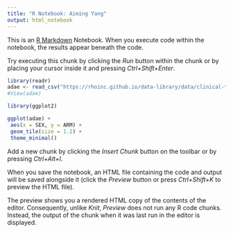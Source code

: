 ```yaml
---
title: "R Notebook: Aiming Yang"
output: html_notebook
---
```


This is an [R Markdown](http://rmarkdown.rstudio.com) Notebook. When you execute code within the notebook, the results appear beneath the code. 

Try executing this chunk by clicking the *Run* button within the chunk or by placing your cursor inside it and pressing *Ctrl+Shift+Enter*. 

```r
library(readr)
adae <- read_csv("https://rhoinc.github.io/data-library/data/clinical-trials/adam/adae.csv")
#View(adae)

library(ggplot2)

ggplot(adae) +
 aes(x = SEX, y = ARM) +
 geom_tile(size = 1.2) +
 theme_minimal()


```

Add a new chunk by clicking the *Insert Chunk* button on the toolbar or by pressing *Ctrl+Alt+I*.

When you save the notebook, an HTML file containing the code and output will be saved alongside it (click the *Preview* button or press *Ctrl+Shift+K* to preview the HTML file).

The preview shows you a rendered HTML copy of the contents of the editor. Consequently, unlike *Knit*, *Preview* does not run any R code chunks. Instead, the output of the chunk when it was last run in the editor is displayed.
